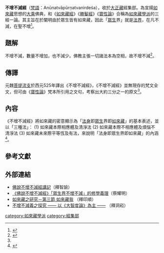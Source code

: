 {{佛教}}
'''不增不減經'''（[[梵語|梵語]]：Anūnatvāpūrṇatvanirdeśa），收於[[大正藏|大正藏]]經集部。為宣揚[[如來藏|如來藏]]思想的[[大乘佛教|大乘]]佛典，和《[[如來藏經|如來藏經]]》《[[勝鬘經|勝鬘經]]》《[[寶性論|寶性論]]》合稱為[[如來藏學派|如來藏學派]]的三經一論。其主旨在於闡明由於眾生皆有如來藏，因此「[[眾生|眾生]]界」就是[[法界|法界]]，在凡不減，在聖不增<ref name="Anuna">{{cite journal|author1=賴賢宗|title=如來藏說三經一論中的如來藏說之內在發展|url=http://www.foyuan.net/article-836413-1.html|journal=|access-date=2016-09-01|archive-date=2019-05-10|archive-url=https://web.archive.org/web/20190510014458/http://www.foyuan.net/article-836413-1.html}}</ref>。

== 題解 ==
不增不減，數量不增加，也不減少。佛教主張一切諸法本為空相，故不增不減<ref>{{cite web|title=佛說不增不減經講記|url=http://www.seeland.org.tw/zhiyu/seeland_taida_old/praj/017-a.htm|deadurl=yes|archiveurl=https://web.archive.org/web/20161129230822/http://www.seeland.org.tw/zhiyu/seeland_taida_old/praj/017-a.htm|archivedate=2016年11月29日|df=|accessdate=2016年9月1日}}</ref>。

== 傳譯 ==
元魏[[菩提流支|菩提流支]]於西元525年譯出《不增不減經》，《不增不減經》並無現存的梵文全文，但可由《[[寶性論|寶性論]]》梵本所引用之文句，考察出大約三分之一的原文<ref name="Anuna"/>。

== 內容 ==
《不增不減經》將如來藏的密意顯示為「[[法身|法身]]即[[眾生|眾生]]界即[[如來藏|如來藏]]」的基本表述，並以「三種法」： (1) 如來藏本際相應體及清淨法 (2) 如來藏本際不相應體及煩惱不清淨法 (3) 如來藏未來際平等恆及有法，來說明「法身即眾生界即如來藏」的內涵<ref>{{cite journal|author1=賴賢宗|title=印順的如來藏思想之研究  ──印順如來藏學及其在對比研究中的特義|url=http://www.yinshun.org.tw/thesis/13.htm|journal=|access-date=2016-09-01|archive-date=2016-11-30|archive-url=https://web.archive.org/web/20161130014418/http://www.yinshun.org.tw/thesis/13.htm}}</ref>。

== 參考文獻 ==
{{reflist|2}}

== 外部連結 ==
* [https://web.archive.org/web/20161129231214/http://www.seeland.org.tw/zhiyu/seeland_taida_old/praj/017.htm 佛說不增不減經講記]（釋智諭）
* [https://web.archive.org/web/20161129225916/http://www.philo.ntu.edu.tw/review/wp-content/uploads/2011/09/2803Buddhist-Doctrine-of.pdf 《佛說不增不減經》「眾生界不增不減」的修學義理]（蔡耀明）
* [http://yinshun-edu.org.tw/zh-hant/book/export/html/3562 如來藏之研究－第三節 如來藏我] {{Wayback|url=http://yinshun-edu.org.tw/zh-hant/book/export/html/3562 |date=20161130125008 }}（釋印順）
* [http://www.towisdom.org.tw/05-sup/college-theses/2012/11.pdf 不增不減義之探究 —— 以《大智度論》為主 ——] {{Wayback|url=http://www.towisdom.org.tw/05-sup/college-theses/2012/11.pdf |date=20161130003321 }}（釋洞崧）

{{China-buddhism-book-jingji}}
[[category:如來藏學派|category:如來藏學派]]
[[category:經集部|category:經集部]]